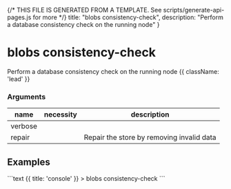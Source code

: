 {/* THIS FILE IS GENERATED FROM A TEMPLATE. See scripts/generate-api-pages.js for more */}
    title: "blobs consistency-check",
    description: "Perform a database consistency check on the running node"
}

<div className='not-prose mb-5'>
    <Breadcrumbs pages={[
        { name: 'API', href: '/docs/api', current: false },
        { name: 'blobs consistency-check', href: '/docs/api/blobs-consistency-check', current: true },
    ]} />
</div>

# blobs consistency-check

Perform a database consistency check on the running node {{ className: 'lead' }}


### Arguments

| name | necessity | description |
| ---- | --------- | ----------- |
| verbose  |  |  |
| repair  |  | Repair the store by removing invalid data |



## Examples

<CodeGroup title="blobs consistency-check">
```text {{ title: 'console' }}
> blobs consistency-check
```




</CodeGroup>
